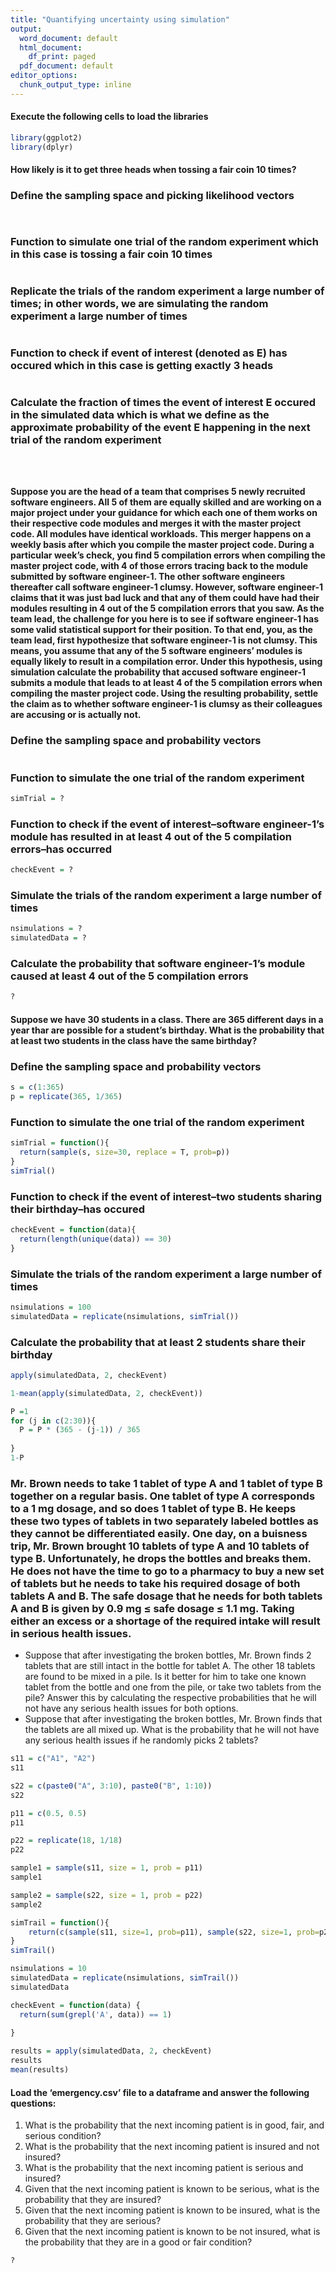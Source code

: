 ---
title: "Quantifying uncertainty using simulation"
output:
  word_document: default
  html_document:
    df_print: paged
  pdf_document: default
editor_options:
  chunk_output_type: inline
---

#### Execute the following cells to load the libraries
```{r}
library(ggplot2)
library(dplyr)
```

#### How likely is it to get three heads when tossing a fair coin 10 times?

### Define the sampling space and picking likelihood vectors
```{r}

```

```{r}

```


### Function to simulate one trial of the random experiment which in this case is tossing a fair coin 10 times
```{r}

```

### Replicate the trials of the random experiment a large number of times; in other words, we are simulating the random experiment a large number of times
```{r}

```

### Function to check if event of interest (denoted as E) has occured which in this case is getting exactly 3 heads
```{r}

```

### Calculate the fraction of times the event of interest E occured in the simulated data which is what we define as the approximate probability of the event E happening in the next trial of the random experiment
```{r}

```
```{r}

```
```{r}

```

#### Suppose you are the head of a team that comprises 5 newly recruited software engineers. All 5 of them are equally skilled and are working on a major project under your guidance for which each one of them works on their respective code modules and merges it with the master project code. All modules have identical workloads. This merger happens on a weekly basis after which you compile the master project code. During a particular week's check, you find 5 compilation errors when compiling the master project code, with 4 of those errors tracing back to the module submitted by software engineer-1. The other software engineers thereafter call software engineer-1 clumsy. However, software engineer-1 claims that it was just bad luck and that any of them could have had their modules resulting in 4 out of the 5 compilation errors that you saw. As the team lead, the challenge for you here is to see if software engineer-1 has some valid statistical support for their position. To that end, you, as the team lead, first hypothesize that software engineer-1 is not clumsy. This means, you assume that any of the 5 software engineers' modules is equally likely to result in a compilation error. Under this hypothesis, using simulation calculate the probability that accused software engineer-1 submits a module that leads to at least 4 of the 5 compilation errors when compiling the master project code. Using the resulting probability, settle the claim as to whether software engineer-1 is clumsy as their colleagues are accusing or is actually not.

### Define the sampling space and probability vectors
```{r}

```

### Function to simulate the one trial of the random experiment
```{r}
simTrial = ?
```

### Function to check if the event of interest--software engineer-1's module has resulted in at least 4 out of the 5 compilation errors--has occurred
```{r}
checkEvent = ?
```

### Simulate the trials of the random experiment a large number of times 
```{r}
nsimulations = ?
simulatedData = ?
```

### Calculate the probability that software engineer-1's module caused at least 4 out of the 5 compilation errors
```{r}
?
```


#### Suppose we have 30 students in a class. There are 365 different days in a year thar are possible for a student's birthday. What is the probability that at least two students in the class have the same birthday?

### Define the sampling space and probability vectors
```{r}
s = c(1:365)
p = replicate(365, 1/365)
```

### Function to simulate the one trial of the random experiment
```{r}
simTrial = function(){
  return(sample(s, size=30, replace = T, prob=p))
}
simTrial()
```

### Function to check if the event of interest--two students sharing their birthday--has occured
```{r}
checkEvent = function(data){
  return(length(unique(data)) == 30)
}
```

### Simulate the trials of the random experiment a large number of times
```{r}
nsimulations = 100
simulatedData = replicate(nsimulations, simTrial())
```

### Calculate the probability that at least 2 students share their birthday
```{r}
apply(simulatedData, 2, checkEvent)

1-mean(apply(simulatedData, 2, checkEvent))
```
```{r}
P =1
for (j in c(2:30)){
  P = P * (365 - (j-1)) / 365
  
}
1-P
```

### Mr. Brown needs to take 1 tablet of type A and 1 tablet of type B together on a regular basis. One tablet of type A corresponds to a 1 mg dosage, and so does 1 tablet of type B. He keeps these two types of tablets in two separately labeled bottles as they cannot be differentiated easily. One day, on a buisness trip, Mr. Brown brought 10 tablets of type A and 10 tablets of type B. Unfortunately, he drops the bottles and breaks them. He does not have the time to go to a pharmacy to buy a new set of tablets but he needs to take his required dosage of both tablets A and B. The safe dosage that he needs for both tablets A and B is given by 0.9 mg ≤ safe dosage ≤ 1.1 mg. Taking either an excess or a shortage of the required intake will result in serious health issues.

- Suppose that after investigating the broken bottles, Mr. Brown finds 2 tablets that are still intact in the bottle for tablet A. The other 18 tablets are found to be mixed in a pile. Is it better for him to take one known tablet from the bottle and one from the pile, or take two tablets from the pile? Answer this by calculating the respective probabilities that he will not have any serious health issues for both options.
- Suppose that after investigating the broken bottles, Mr. Brown finds that the tablets are all mixed up. What is the probability that he will not have any serious health issues if he randomly picks 2 tablets?
```{r}
s11 = c("A1", "A2")
s11
```
```{r}
s22 = c(paste0("A", 3:10), paste0("B", 1:10))
s22
```
```{r}
p11 = c(0.5, 0.5)
p11
```
```{r}
p22 = replicate(18, 1/18)
p22
```
```{r}
sample1 = sample(s11, size = 1, prob = p11)
sample1
```
```{r}
sample2 = sample(s22, size = 1, prob = p22)
sample2
```
```{r}
simTrail = function(){
    return(c(sample(s11, size=1, prob=p11), sample(s22, size=1, prob=p22)))
}
simTrail()
```

```{r}
nsimulations = 10
simulatedData = replicate(nsimulations, simTrail())
simulatedData
```

```{r}
checkEvent = function(data) {
  return(sum(grepl('A', data)) == 1)
  
}
```

```{r}
results = apply(simulatedData, 2, checkEvent)
results
mean(results)
```


#### Load the 'emergency.csv' file to a dataframe and answer the following questions:
1. What is the probability that the next incoming patient is in good, fair, and serious condition?
2. What is the probability that the next incoming patient is insured and not insured?
3. What is the probability that the next incoming patient is serious and insured?
4. Given that the next incoming patient is known to be serious, what is the probability that they are insured?
5. Given that the next incoming patient is known to be insured, what is the probability that they are serious?
6. Given that the next incoming patient is known to be not insured, what is the probability that they are in a good or fair condition?
```{r}
?
```


